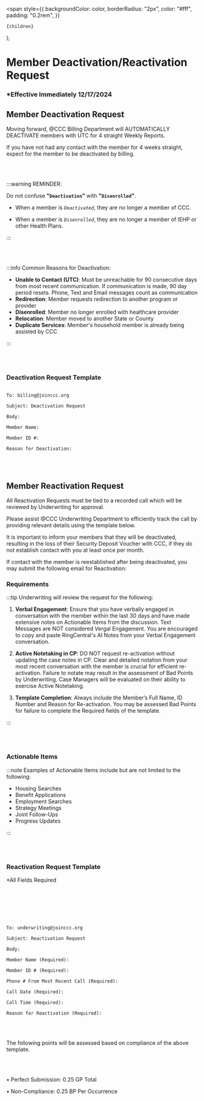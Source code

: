  <span
    style={{
      backgroundColor: color,
      borderRadius: "2px",
      color: "#fff",
      padding: "0.2rem",
    }}
  >
    {children}
  </span>
);

# Member Deactivation/Reactivation Request

### \*Effective Immediately 12/17/2024

## Member Deactivation Request

Moving forward, @CCC Billing Department will AUTOMATICALLY DEACTIVATE members with UTC for 4 straight
Weekly Reports.

If you have not had any contact with the member for 4 weeks straight, expect for the member to
be deactivated by billing.

<br></br>

:::warning REMINDER:

Do not confuse **"`Deactivation`"** with **"`Disenrolled`"**.

- When a member is _`Deactivated`_, they are no longer a member of CCC.

- When a member is _`Disenrolled`_, they are no longer a member of IEHP or other Health Plans.

:::

<br></br>

:::info Common Reasons for Deactivation:

- **Unable to Contact (UTC)**: Must be unreachable for 90 consecutive days from most recent communication. If
  communication is made, 90 day period resets. Phone, Text and Email messages count as communication
- **Redirection**: Member requests redirection to another program or provider
- **Disenrolled**: Member no longer enrolled with healthcare provider
- **Relocation**: Member moved to another State or County
- **Duplicate Services**: Member's household member is already being assisted by CCC

:::

<br></br>

### Deactivation Request Template

```

To: billing@joinccc.org

Subject: Deactivation Request

Body:

Member Name:

Member ID #:

Reason for Deactivation:

```

<br></br>

## Member Reactivation Request

All Reactivation Requests must be tied to a recorded call which will be reviewed by
Underwriting for approval.

Please assist @CCC Underwriting Department to efficiently track the call by providing
relevant details using the template below.

It is important to inform your members that they will be deactivated, resulting in the loss of their Security Deposit
Voucher with CCC, if they do not establish contact with you at least once per month.

If contact with the member is reestablished after being deactivated, you may submit the following email for Reactivation:

### Requirements

:::tip Underwriting will review the request for the following:

1. **Verbal Engagement**: Ensure that you have verbally engaged in conversation with the member within the last
   30 days and have made extensive notes on Actionable Items from the discussion. Text Messages are NOT
   considered Vergal Engagement. You are encouraged to copy and paste RingCentral's AI Notes from your
   Verbal Engagement conversation.

2. **Active Notetaking in CP**: DO NOT request re-activation without updating the case notes in CP. Clear and
   detailed notation from your most recent conversation with the member is crucial for efficient re-activation.
   Failure to notate may result in the assessment of Bad Points by Underwriting. Case Managers will be
   evaluated on their ability to exercise Active Notetaking.

3. **Template Completion**: Always include the Member’s Full Name, ID Number and Reason for Re-activation. You
   may be assessed Bad Points for failure to complete the Required fields of the template.

:::

<br></br>

### Actionable Items

:::note Examples of Actionable Items include but are not limited to the following:

- Housing Searches
- Benefit Applications
- Employment Searches
- Strategy Meetings
- Joint Follow-Ups
- Progress Updates

:::

<br></br>

### Reactivation Request Template

<Highlight color="#b51a00">\*All Fields Required</Highlight>

<br></br>
<br></br>

```

To: underwriting@joinccc.org

Subject: Reactivation Request

Body:

Member Name (Required):

Member ID # (Required):

Phone # From Most Recent Call (Required):

Call Date (Required):

Call Time (Required):

Reason for Reactivation (Required):

```

<br></br>

The following points will be assessed based on compliance of the above template.

<br></br>

• <Highlight color="#25c2a0">Perfect Submission</Highlight>: 0.25 GP Total

• <Highlight color="#ff2600">Non-Compliance</Highlight>: 0.25 BP Per Occurrence
